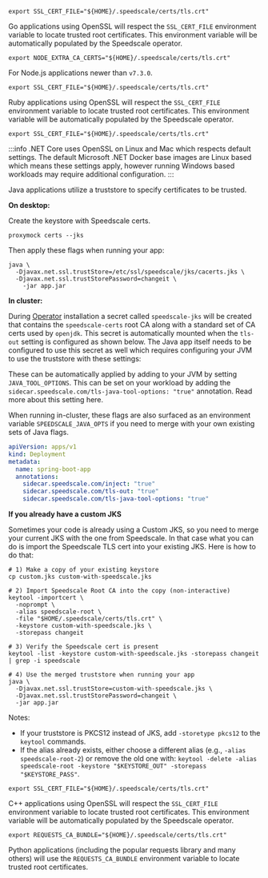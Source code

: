 
<Tabs groupId="language">
<TabItem value="golang" label="Go">

```shell
export SSL_CERT_FILE="${HOME}/.speedscale/certs/tls.crt"
```

Go applications using OpenSSL will respect the `SSL_CERT_FILE` environment variable to locate trusted root certificates. This environment variable will be automatically populated by the Speedscale operator.

</TabItem>
<TabItem value="nodejs" label="Node.js">

```shell
export NODE_EXTRA_CA_CERTS="${HOME}/.speedscale/certs/tls.crt"
```

For Node.js applications newer than `v7.3.0`.

</TabItem>
<TabItem value="ruby" label="Ruby">

```shell
export SSL_CERT_FILE="${HOME}/.speedscale/certs/tls.crt"
```

Ruby applications using OpenSSL will respect the `SSL_CERT_FILE` environment variable to locate trusted root certificates. This environment variable will be automatically populated by the Speedscale operator.

</TabItem>
<TabItem value="dotnet" label=".NET">

```shell
export SSL_CERT_FILE="${HOME}/.speedscale/certs/tls.crt"
```

:::info
.NET Core uses OpenSSL on Linux and Mac which respects default settings. The default Microsoft .NET Docker base images are Linux based which means these settings apply, however running Windows based workloads may require additional configuration.
:::

</TabItem>
<TabItem value="java" label="Java">

Java applications utilize a truststore to specify certificates to be trusted. 

**On desktop:**

Create the keystore with Speedscale certs.

```shell
proxymock certs --jks
```

Then apply these flags when running your app:

```shell
java \
  -Djavax.net.ssl.trustStore=/etc/ssl/speedscale/jks/cacerts.jks \
  -Djavax.net.ssl.trustStorePassword=changeit \
	-jar app.jar
```

**In cluster:**

During [Operator](/reference/glossary.md#operator) installation a secret called `speedscale-jks` will be created that contains the `speedscale-certs` root CA
along with a standard set of CA certs used by `openjdk`. This secret is automatically mounted when the
`tls-out` setting is configured as shown below. The Java app itself needs to be configured to use this secret
as well which requires configuring your JVM to use the truststore with these settings:

These can be automatically applied by adding to your JVM by setting `JAVA_TOOL_OPTIONS`. This can be set
on your workload by adding the `sidecar.speedscale.com/tls-java-tool-options: "true"` annotation. Read more
about this setting here.

When running in-cluster, these flags are also surfaced as an environment variable `SPEEDSCALE_JAVA_OPTS` if you need to merge with your own existing sets of Java flags.

```yaml
apiVersion: apps/v1
kind: Deployment
metadata:
  name: spring-boot-app
  annotations:
    sidecar.speedscale.com/inject: "true"
    sidecar.speedscale.com/tls-out: "true"
    sidecar.speedscale.com/tls-java-tool-options: "true"
```

**If you already have a custom JKS**

Sometimes your code is already using a Custom JKS, so you need to merge your current JKS with the one from Speedscale. In that case what you can do is import the Speedscale TLS cert into your existing JKS. Here is how to do that:

```shell
# 1) Make a copy of your existing keystore
cp custom.jks custom-with-speedscale.jks

# 2) Import Speedscale Root CA into the copy (non-interactive)
keytool -importcert \
  -noprompt \
  -alias speedscale-root \
  -file "$HOME/.speedscale/certs/tls.crt" \
  -keystore custom-with-speedscale.jks \
  -storepass changeit

# 3) Verify the Speedscale cert is present
keytool -list -keystore custom-with-speedscale.jks -storepass changeit | grep -i speedscale

# 4) Use the merged truststore when running your app
java \
  -Djavax.net.ssl.trustStore=custom-with-speedscale.jks \
  -Djavax.net.ssl.trustStorePassword=changeit \
  -jar app.jar
```

Notes:
- If your truststore is PKCS12 instead of JKS, add `-storetype pkcs12` to the `keytool` commands.
- If the alias already exists, either choose a different alias (e.g., `-alias speedscale-root-2`) or remove the old one with: `keytool -delete -alias speedscale-root -keystore "$KEYSTORE_OUT" -storepass "$KEYSTORE_PASS"`.

</TabItem>
<TabItem value="cpp" label="C++">

```shell
export SSL_CERT_FILE="${HOME}/.speedscale/certs/tls.crt"
```

C++ applications using OpenSSL will respect the `SSL_CERT_FILE` environment variable to locate trusted root certificates. This environment variable will be automatically populated by the Speedscale operator.

</TabItem>
<TabItem value="python" label="Python">

```shell
export REQUESTS_CA_BUNDLE="${HOME}/.speedscale/certs/tls.crt"
```

Python applications (including the popular requests library and many others) will use the `REQUESTS_CA_BUNDLE` environment variable to locate trusted root certificates.

</TabItem>
</Tabs>

